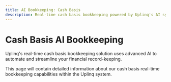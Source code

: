 ```yaml
---
title: AI Bookkeeping: Cash Basis
description: Real-time cash basis bookkeeping powered by Uplinq's AI system
---
```


# Cash Basis AI Bookkeeping

Uplinq's real-time cash basis bookkeeping solution uses advanced AI to automate and streamline your financial record-keeping.

This page will contain detailed information about our cash basis real-time bookkeeping capabilities within the Uplinq system.